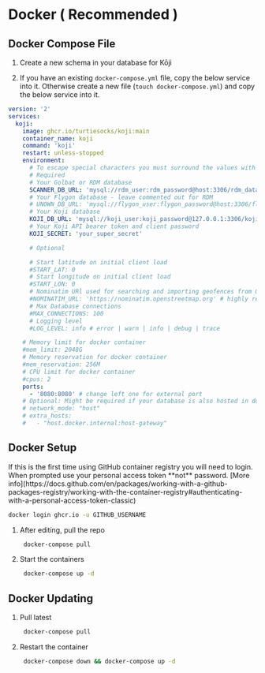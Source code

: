 
# Docker ( Recommended )

## Docker Compose File

1. Create a new schema in your database for Kōji

1. If you have an existing `docker-compose.yml` file, copy the below service into it. Otherwise create a new file (`touch docker-compose.yml`) and copy the below service into it.

```yml
version: '2'
services:
  koji:
    image: ghcr.io/turtiesocks/koji:main
    container_name: koji
    command: 'koji'
    restart: unless-stopped
    environment:
      # To escape special characters you must surround the values with single quotes ('')
      # Required
      # Your Golbat or RDM database
      SCANNER_DB_URL: 'mysql://rdm_user:rdm_password@host:3306/rdm_database'
      # Your Flygon database - leave commented out for RDM
      # UNOWN_DB_URL: 'mysql://flygon_user:flygon_password@host:3306/flygon_database'
      # Your Koji database
      KOJI_DB_URL: 'mysql://koji_user:koji_password@127.0.0.1:3306/koji_database'
      # Your Koji API bearer token and client password
      KOJI_SECRET: 'your_super_secret'

      # Optional

      # Start latitude on initial client load
      #START_LAT: 0
      # Start longitude on initial client load
      #START_LON: 0
      # Nominatim URl used for searching and importing geofences from OSM
      #NOMINATIM_URL: 'https://nominatim.openstreetmap.org' # highly recommended using your own
      # Max Database connections
      #MAX_CONNECTIONS: 100
      # Logging level
      #LOG_LEVEL: info # error | warn | info | debug | trace

    # Memory limit for docker container
    #mem_limit: 2048G
    # Memory reservation for docker container
    #mem_reservation: 256M
    # CPU limit for docker container
    #cpus: 2
    ports:
      - '8080:8080' # change left one for external port
    # Optional: Might be required if your database is also hosted in docker
    # network_mode: "host"
    # extra_hosts:
    #   - "host.docker.internal:host-gateway"
```

## Docker Setup

<Callout type="info" emoji="💡">
  If this is the first time using GitHub container registry you will need to login. When prompted use your personal access token **not** password. [More info](https://docs.github.com/en/packages/working-with-a-github-packages-registry/working-with-the-container-registry#authenticating-with-a-personal-access-token-classic)

```sh
docker login ghcr.io -u GITHUB_USERNAME
```

</Callout>

1. After editing, pull the repo

   ```bash
    docker-compose pull
   ```

1. Start the containers

   ```bash
    docker-compose up -d
   ```

## Docker Updating

1. Pull latest

   ```bash
    docker-compose pull
   ```

2. Restart the container

   ```bash
    docker-compose down && docker-compose up -d
   ```
